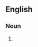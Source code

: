 {{also|rock stars}}

==English==

===Noun===
{{head|en|noun plural form}}

# {{plural of|rockstar|lang=en}}